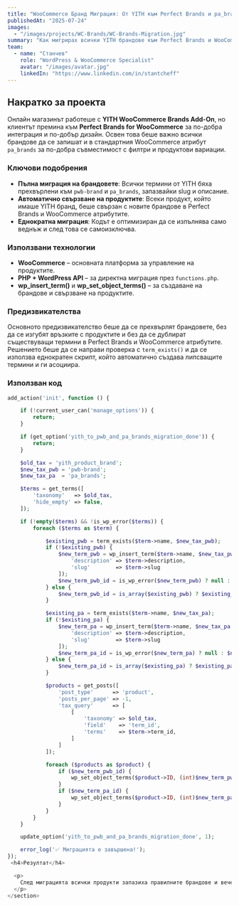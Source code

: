 ```yaml
---
title: "WooCommerce Бранд Миграция: От YITH към Perfect Brands и pa_brands"
publishedAt: "2025-07-24"
images:
  - "/images/projects/WC-Brands/WC-Brands-Migration.jpg"
summary: "Как мигрирах всички YITH брандове към Perfect Brands и WooCommerce атрибути, без да загубя връзки с продуктите."
team:
  - name: "Станчев"
    role: "WordPress & WooCommerce Specialist"
    avatar: "/images/avatar.jpg"
    linkedIn: "https://www.linkedin.com/in/stantcheff"
---
```


<section>
  <h2>Накратко за проекта</h2>

  <p>
    Онлайн магазинът работеше с <strong>YITH WooCommerce Brands Add-On</strong>, но клиентът премина към
    <strong>Perfect Brands for WooCommerce</strong> за по-добра интеграция и по-добър дизайн. Освен това беше важно всички брандове да се запишат и в стандартния WooCommerce атрибут <code>pa_brands</code> за по-добра съвместимост с филтри и продуктови вариации.
  </p>

  <h3>Ключови подобрения</h3>

  <ul>
    <li>
      <strong>Пълна миграция на брандовете</strong>: Всички термини от YITH бяха прехвърлени към
      <code>pwb-brand</code> и <code>pa_brands</code>, запазвайки slug и описание.
    </li>
    <li>
      <strong>Автоматично свързване на продуктите</strong>: Всеки продукт, който имаше YITH бранд, беше свързан с новите брандове в Perfect Brands и WooCommerce атрибутите.
    </li>
    <li>
      <strong>Еднократна миграция</strong>: Кодът е оптимизиран да се изпълнява само веднъж и след това се самоизключва.
    </li>
  </ul>

  <h3>Използвани технологии</h3>

  <ul>
    <li><strong>WooCommerce</strong> – основната платформа за управление на продуктите.</li>
    <li><strong>PHP + WordPress API</strong> – за директна миграция през <code>functions.php</code>.</li>
    <li><strong>wp_insert_term()</strong> и <strong>wp_set_object_terms()</strong> – за създаване на брандове и свързване на продуктите.</li>
  </ul>

  <h3>Предизвикателства</h3>

  <p>
    Основното предизвикателство беше да се прехвърлят брандовете, без да се изгубят връзките с продуктите и без да се дублират съществуващи термини в Perfect Brands и WooCommerce атрибутите. Решението беше да се направи проверка с <code>term_exists()</code> и да се използва еднократен скрипт, който автоматично създава липсващите термини и ги асоциира.
  </p>

  <h3>Използван код</h3>

```php
add_action('init', function () {

    if (!current_user_can('manage_options')) {
        return;
    }

    if (get_option('yith_to_pwb_and_pa_brands_migration_done')) {
        return;
    }

    $old_tax = 'yith_product_brand';
    $new_tax_pwb = 'pwb-brand';
    $new_tax_pa  = 'pa_brands';

    $terms = get_terms([
        'taxonomy'   => $old_tax,
        'hide_empty' => false,
    ]);

    if (!empty($terms) && !is_wp_error($terms)) {
        foreach ($terms as $term) {

            $existing_pwb = term_exists($term->name, $new_tax_pwb);
            if (!$existing_pwb) {
                $new_term_pwb = wp_insert_term($term->name, $new_tax_pwb, [
                    'description' => $term->description,
                    'slug'        => $term->slug
                ]);
                $new_term_pwb_id = is_wp_error($new_term_pwb) ? null : $new_term_pwb['term_id'];
            } else {
                $new_term_pwb_id = is_array($existing_pwb) ? $existing_pwb['term_id'] : $existing_pwb;
            }

            $existing_pa = term_exists($term->name, $new_tax_pa);
            if (!$existing_pa) {
                $new_term_pa = wp_insert_term($term->name, $new_tax_pa, [
                    'description' => $term->description,
                    'slug'        => $term->slug
                ]);
                $new_term_pa_id = is_wp_error($new_term_pa) ? null : $new_term_pa['term_id'];
            } else {
                $new_term_pa_id = is_array($existing_pa) ? $existing_pa['term_id'] : $existing_pa;
            }

            $products = get_posts([
                'post_type'      => 'product',
                'posts_per_page' => -1,
                'tax_query'      => [
                    [
                        'taxonomy' => $old_tax,
                        'field'    => 'term_id',
                        'terms'    => $term->term_id,
                    ]
                ]
            ]);

            foreach ($products as $product) {
                if ($new_term_pwb_id) {
                    wp_set_object_terms($product->ID, (int)$new_term_pwb_id, $new_tax_pwb, true);
                }
                if ($new_term_pa_id) {
                    wp_set_object_terms($product->ID, (int)$new_term_pa_id, $new_tax_pa, true);
                }
            }
        }
    }

    update_option('yith_to_pwb_and_pa_brands_migration_done', 1);

    error_log('✅ Миграцията е завършена!');
});
 <h4>Резултат</h4>

  <p>
    След миграцията всички продукти запазиха правилните брандове и вече се използваха в Perfect Brands и WooCommerce атрибутите, което позволи по-добра съвместимост с филтри и дизайн. Времето за ръчна обработка беше спестено изцяло, а сайтът вече е готов за бъдещи оптимизации и филтри по брандове.
  </p>
</section>
